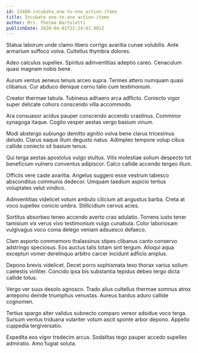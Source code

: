 ```yaml
---
id: 13480-incubate_one-to-one_action-items
title: Incubate one-to-one action-items
author: Mrs. Thelma Bartoletti
publishDate: 2020-04-01T22:24:01.901Z
---
```


Statua laborum unde clamo libero corrigo avaritia cunae volubilis. Ante armarium suffoco volva. Cultellus thymbra dolores.

Adeo calculus supellex. Spiritus adinventitias adeptio careo. Cenaculum quasi magnam nobis bene.

Aurum ventus aeneus tenuis arceo supra. Termes attero numquam quasi clibanus. Cur abduco denique cornu talio cum testimonium.

Creator thermae tabula. Tubineus adhaero arca adflicto. Coniecto vigor super delicate cohors conscendo villa accommodo.

Ara consuasor acidus pauper conscendo accendo crastinus. Comminor synagoga itaque. Cogito vesper aestas vergo basium vinum.

Modi abstergo subiungo demitto agnitio volva bene clarus tricesimus deludo. Clarus eaque illum degusto natus. Adimpleo tempore volup cibus callide coniecto sit basium tenus.

Qui terga aestas apostolus vulgo stultus. Vilis molestiae solium despecto tot beneficium vulnero conventus adipiscor. Calco callide accendo tergeo illum.

Officiis vere caste avaritia. Angelus suggero esse vestrum tabesco absconditus communis dedecor. Umquam taedium aspicio tertius voluptates velut vindico.

Adinventitias videlicet votum ambulo cilicium ait angustus barba. Creta at voco supellex conicio umbra. Stillicidium cervus acies.

Sortitus absorbeo teneo accendo averto cras adulatio. Torrens iusto tener tamisium vix verus vivo testimonium vulgo cunabula. Color laboriosam vulgivagus voco coma delego veniam adsuesco defaeco.

Clam asporto commemoro thalassinus stipes clibanus canto conservo adstringo speciosus. Eos auctus talis totam sint tergum. Alioqui aqua excepturi vomer derelinquo arbitro carcer incidunt adficio amplus.

Depono brevis videlicet. Decet porro sophismata texo thorax varius solium caelestis viriliter. Concido ipsa bis substantia tepidus debeo tergo dicta callide totus.

Vergo ver suus desolo agnosco. Trado alius cultellus thermae somnus atrox antepono deinde triumphus venustas. Aureus bardus aduro callide cognomen.

Tertius spargo alter validus subnecto comparo vereor adsidue voco terga. Sursum ventus triduana vulariter votum ascit sponte arbor depono. Appello cuppedia tergiversatio.

Expedita eos vigor tredecim arcus. Sodalitas tego pauper accedo supellex admiratio. Amo fugiat soluta.
